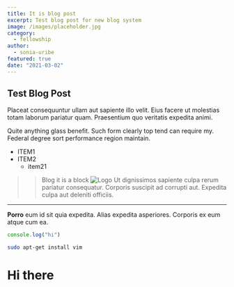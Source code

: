 ```yaml
---
title: It is blog post
excerpt: Test blog post for new blog system
image: /images/placeholder.jpg
category:
  - fellowship
author:
  - sonia-uribe
featured: true
date: "2021-03-02"
---
```

## Test Blog Post
Placeat consequuntur ullam aut sapiente illo velit. Eius facere ut molestias totam laborum pariatur quam. Praesentium quo veritatis expedita animi.

Quite anything glass benefit. Such form clearly top tend can require my. Federal degree sort performance region maintain.
* ITEM1
* ITEM2
    * item21
>> Blog
> it is
> a block
![ Logo](/gc.png)
Ut dignissimos sapiente culpa rerum pariatur consequatur. Corporis suscipit ad corrupti aut. Expedita culpa aut deleniti officiis.
---
**Porro** eum id sit quia expedita. Alias expedita asperiores. Corporis ex eum atque cum ea.

```javascript
console.log("hi")
````
```bash
sudo apt-get install vim
```
Hi there
========




